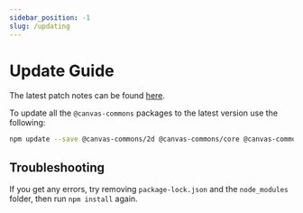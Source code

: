 ```yaml
---
sidebar_position: -1
slug: /updating
---
```


# Update Guide

The latest patch notes can be found
[here](https://github.com/canvas-commons/canvas-commons/releases).

To update all the `@canvas-commons` packages to the latest version use the
following:

```bash
npm update --save @canvas-commons/2d @canvas-commons/core @canvas-commons/ui @canvas-commons/vite-plugin
```

## Troubleshooting

If you get any errors, try removing `package-lock.json` and the `node_modules`
folder, then run `npm install` again.
